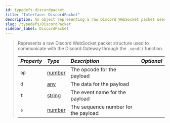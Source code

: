 ```yaml
---
id: typedefs-discordpacket
title: "Interface: DiscordPacket"
description: An object representing a raw Discord WebSocket packet used with the .send() function.
slug: /typedefs/DiscordPacket
sidebar_label: DiscordPacket
---
```



> Represents a raw Discord WebSocket packet structure used to communicate with the Discord Gateway through the `.send()` function.
>
> | <i className="fa-solid fa-hashtag"/> Property  | <i className="fa-solid fa-font"/> Type                                                            | <i className="fa-solid fa-list"/> Description   | <i className="fa-solid fa-flask"/> Optional  |
> | :--------------------------------------------- | :------------------------------------------------------------------------------------------------ | :---------------------------------------------- | :-------------------------------------------:|
> | `op`                                           | [number](https://developer.mozilla.org/en-US/docs/Web/JavaScript/Reference/Global_Objects/Number) | The opcode for the payload                      | <i className="fa-solid fa-xmark"/>           |
> | `d`                                            | [any](https://www.totaltypescript.com/concepts/any-type)                                          | The data for the payload                        | <i className="fa-solid fa-xmark"/>           |
> | `t`                                            | [string](https://developer.mozilla.org/en-US/docs/Web/JavaScript/Reference/Global_Objects/String) | The event name for the payload                  | <i className="fa-solid fa-check"/>           |
> | `s`                                            | [number](https://developer.mozilla.org/en-US/docs/Web/JavaScript/Reference/Global_Objects/Number) | The sequence number for the payload             | <i className="fa-solid fa-check"/>           |
